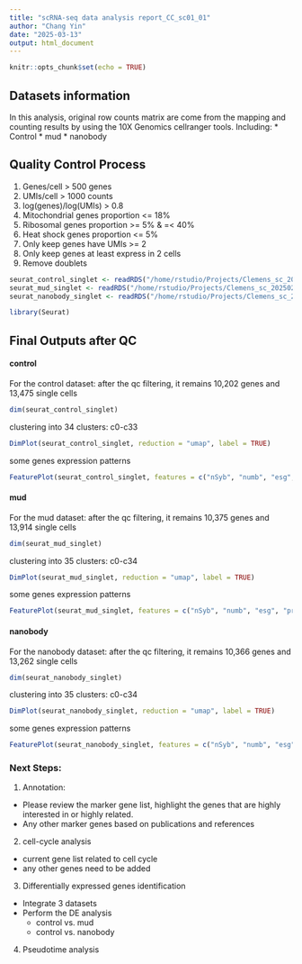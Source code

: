 ```yaml
---
title: "scRNA-seq data analysis report_CC_sc01_01"
author: "Chang Yin"
date: "2025-03-13"
output: html_document
---
```


```r
knitr::opts_chunk$set(echo = TRUE)
```

## Datasets information

In this analysis, original row counts matrix are come from the mapping and counting results by using the 10X Genomics cellranger tools.
Including:
* Control
* mud
* nanobody

## Quality Control Process
1. Genes/cell > 500 genes
2. UMIs/cell > 1000 counts
3. log(genes)/log(UMIs) > 0.8
4. Mitochondrial genes proportion <= 18%
5. Ribosomal genes proportion >= 5% & =< 40%
6. Heat shock genes proportion <= 5%
7. Only keep genes have UMIs >= 2
8. Only keep genes at least express in 2 cells
9. Remove doublets

```r
seurat_control_singlet <- readRDS("/home/rstudio/Projects/Clemens_sc_202502/Outputs/seurat_control_singlet.rds")
seurat_mud_singlet <- readRDS("/home/rstudio/Projects/Clemens_sc_202502/Outputs/seurat_mud_singlet.rds")
seurat_nanobody_singlet <- readRDS("/home/rstudio/Projects/Clemens_sc_202502/Outputs/seurat_nanobody_singlet.rds")
```
```r
library(Seurat)
```

## Final Outputs after QC
#### control
For the control dataset: after the qc filtering, it remains 10,202 genes and 13,475 single cells
```r
dim(seurat_control_singlet)
```

clustering into 34 clusters: c0-c33
```r
DimPlot(seurat_control_singlet, reduction = "umap", label = TRUE)
```

some genes expression patterns
```r
FeaturePlot(seurat_control_singlet, features = c("nSyb", "numb", "esg", "pros"), label = TRUE)
```


#### mud
For the mud dataset: after the qc filtering, it remains 10,375 genes and 13,914 single cells
```r
dim(seurat_mud_singlet)
```

clustering into 35 clusters: c0-c34
```r
DimPlot(seurat_mud_singlet, reduction = "umap", label = TRUE)
```

some genes expression patterns
```r
FeaturePlot(seurat_mud_singlet, features = c("nSyb", "numb", "esg", "pros"), label = TRUE)
```


#### nanobody
For the nanobody dataset: after the qc filtering, it remains 10,366 genes and 13,262 single cells
```r
dim(seurat_nanobody_singlet)
```

clustering into 35 clusters: c0-c34
```r
DimPlot(seurat_nanobody_singlet, reduction = "umap", label = TRUE)
```

some genes expression patterns
```r
FeaturePlot(seurat_nanobody_singlet, features = c("nSyb", "numb", "esg", "pros"), label = TRUE)
```

### Next Steps:
1. Annotation: 
* Please review the marker gene list, highlight the genes that are highly interested in or highly related.
* Any other marker genes based on publications and references
2. cell-cycle analysis
* current gene list related to cell cycle
* any other genes need to be added
3. Differentially expressed genes identification
* Integrate 3 datasets 
* Perform the DE analysis
    * control vs. mud
    * control vs. nanobody
4. Pseudotime analysis
